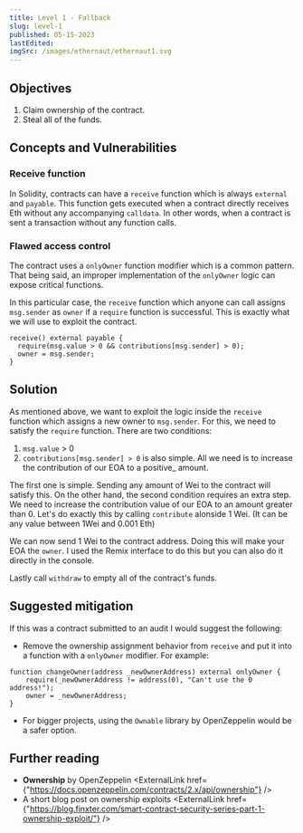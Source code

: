 ```yaml
---
title: Level 1 - Fallback
slug: level-1
published: 05-15-2023
lastEdited:
imgSrc: /images/ethernaut/ethernaut1.svg
---
```


## Objectives

1. Claim ownership of the contract.
2. Steal all of the funds.

## Concepts and Vulnerabilities

### Receive function

In Solidity, contracts can have a `receive` function which is always `external` and
`payable`. This function gets executed when a contract directly receives Eth without 
any accompanying `calldata`. In other words, when a contract is sent a transaction 
without any function calls.

### Flawed access control

The contract uses a `onlyOwner` function modifier which is a common pattern. That being said,
an improper implementation of the `onlyOwner` logic can expose critical functions.

In this particular case, the `receive` function which anyone can call assigns `msg.sender` 
as `owner` if a `require` function is successful. This is exactly what we will use to exploit
the contract.

```solidity
receive() external payable {
  require(msg.value > 0 && contributions[msg.sender] > 0);
  owner = msg.sender;
}
```

## Solution

As mentioned above, we want to exploit the logic inside the `receive` function which assigns a new owner to `msg.sender`.
For this, we need to satisfy the `require` function. There are two conditions:
1. `msg.value` > 0 
2.  `contributions[msg.sender] > 0` is also simple. All we need is to increase the contribution of our EOA to a positive_
amount.

The first one is simple. Sending any amount of Wei to the contract will satisfy this. On the other hand, the second condition
requires an extra step. We need to increase the contribution value of our EOA to an amount greater than 0. Let's do exactly this
by calling `contribute` alonside 1 Wei. (It can be any value between 1Wei and 0.001 Eth)

We can now send 1 Wei to the contract address. Doing this will make your EOA the `owner`. I used the Remix interface to do this 
but you can also do it directly in the console.

Lastly call `withdraw` to empty all of the contract's funds.

## Suggested mitigation

If this was a contract submitted to an audit I would suggest the following:

- Remove the ownership assignment behavior from `receive` and put it into a function with a `onlyOwner` modifier. 
For example:
```solidity
function changeOwner(address _newOwnerAddress) external onlyOwner {
    require(_newOwnerAddress != address(0), "Can't use the 0 address!");
    owner = _newOwnerAddress;
}
```
- For bigger projects, using the `Ownable` library by OpenZeppelin would be a safer option.

## Further reading

- **Ownership** by OpenZeppelin <ExternalLink href={"https://docs.openzeppelin.com/contracts/2.x/api/ownership"} />
- A short blog post on ownership exploits <ExternalLink href={"https://blog.finxter.com/smart-contract-security-series-part-1-ownership-exploit/"} />
